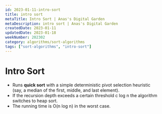 ```yaml
---
id: 2023-01-11-intro-sort
title: intro sort
metaTitle: Intro Sort | Anas's Digital Garden
metaDescription: intro sort | Anas's Digital Garden
createdDate: 2023-01-11
updatedDate: 2023-01-18
weekNumber: 202302
category: algorithms/sort-algorithms
tags: ["sort-algorithms", "intro-sort"]
---
```


# Intro Sort

- Runs **quick sort** with a simple deterministic pivot selection heuristic (say, a median of the first, middle, and last element).
- If the recursion depth exceeds a certain threshold c log n the algorithm switches to heap sort.
- The running time is O(n log n) in the worst case.
